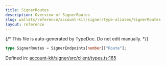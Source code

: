 ```yaml
---
title: SignerRoutes
description: Overview of SignerRoutes
slug: wallets/reference/account-kit/signer/type-aliases/SignerRoutes
layout: reference
---
```


{/* This file is auto-generated by TypeDoc. Do not edit manually. */}

```ts
type SignerRoutes = SignerEndpoints[number]["Route"];
```

Defined in: [account-kit/signer/src/client/types.ts:165](https://github.com/alchemyplatform/aa-sdk/blob/c1a84188d03473acac2fdb49fb7cd7fdba73169b/account-kit/signer/src/client/types.ts#L165)
